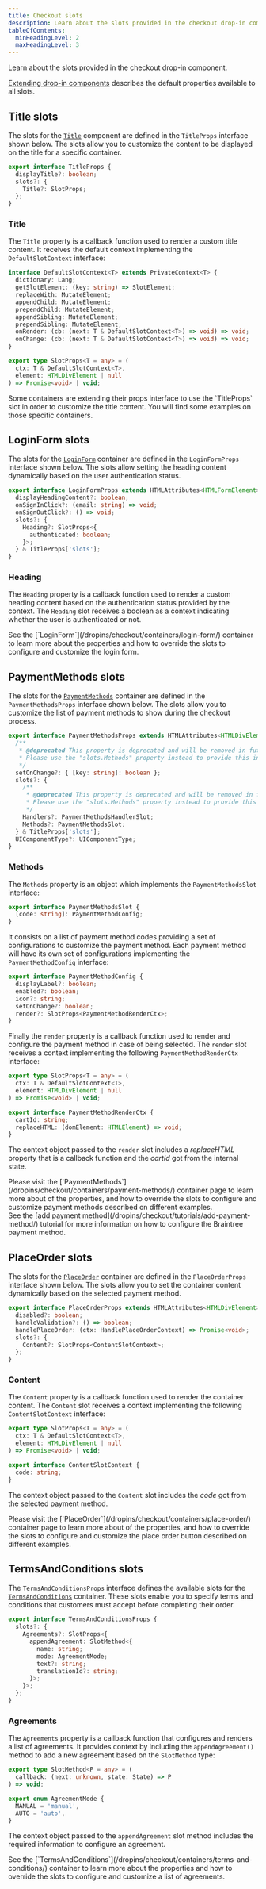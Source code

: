 ```yaml
---
title: Checkout slots
description: Learn about the slots provided in the checkout drop-in component.
tableOfContents:
  minHeadingLevel: 2
  maxHeadingLevel: 3
---
```



Learn about the slots provided in the checkout drop-in component.

[Extending drop-in components](/dropins/all/extending/) describes the default properties available to all slots.

## Title slots

The slots for the [`Title`](/dropins/checkout/containers/overview/#title-and-heading-customization) component are defined in the `TitleProps` interface shown below. The slots allow you to customize the content to be displayed on the title for a specific container.

```ts
export interface TitleProps {
  displayTitle?: boolean;
  slots?: {
    Title?: SlotProps;
  };
}
```

### Title

The `Title` property is a callback function used to render a custom title content. It receives the default context implementing the `DefaultSlotContext` interface:

```ts
interface DefaultSlotContext<T> extends PrivateContext<T> {
  dictionary: Lang;
  getSlotElement: (key: string) => SlotElement;
  replaceWith: MutateElement;
  appendChild: MutateElement;
  prependChild: MutateElement;
  appendSibling: MutateElement;
  prependSibling: MutateElement;
  onRender: (cb: (next: T & DefaultSlotContext<T>) => void) => void;
  onChange: (cb: (next: T & DefaultSlotContext<T>) => void) => void;
}

export type SlotProps<T = any> = (
  ctx: T & DefaultSlotContext<T>,
  element: HTMLDivElement | null
) => Promise<void> | void;
```

<Aside type="note">
Some containers are extending their props interface to use the `TitleProps` slot in order to customize the title content. You will find some examples on those specific containers.
</Aside>

## LoginForm slots

The slots for the [`LoginForm`](/dropins/checkout/containers/login-form/) container are defined in the `LoginFormProps` interface shown below. The slots allow setting the heading content dynamically based on the user authentication status.

```ts
export interface LoginFormProps extends HTMLAttributes<HTMLFormElement>, TitleProps {
  displayHeadingContent?: boolean;
  onSignInClick?: (email: string) => void;
  onSignOutClick?: () => void;
  slots?: {
    Heading?: SlotProps<{
      authenticated: boolean;
    }>;
  } & TitleProps['slots'];
}
```

### Heading

The `Heading` property is a callback function used to render a custom heading content based on the authentication status provided by the context. The `Heading` slot receives a boolean as a context indicating whether the user is authenticated or not.

<Aside type="note">
See the [`LoginForm`](/dropins/checkout/containers/login-form/) container to learn more about the properties and how to override the slots to configure and customize the login form.
</Aside>

## PaymentMethods slots

The slots for the [`PaymentMethods`](/dropins/checkout/containers/payment-methods/) container are defined in the `PaymentMethodsProps` interface shown below. The slots allow you to customize the list of payment methods to show during the checkout process.

```ts
export interface PaymentMethodsProps extends HTMLAttributes<HTMLDivElement>, TitleProps {
  /**
   * @deprecated This property is deprecated and will be removed in future versions.
   * Please use the "slots.Methods" property instead to provide this information.
   */
  setOnChange?: { [key: string]: boolean };
  slots?: {
    /**
     * @deprecated This property is deprecated and will be removed in future versions.
     * Please use the "slots.Methods" property instead to provide this information.
     */
    Handlers?: PaymentMethodsHandlerSlot;
    Methods?: PaymentMethodsSlot;
  } & TitleProps['slots'];
  UIComponentType?: UIComponentType;
}
```

### Methods

The `Methods` property is an object which implements the `PaymentMethodsSlot` interface:

```ts
export interface PaymentMethodsSlot {
  [code: string]: PaymentMethodConfig;
}
```

It consists on a list of payment method codes providing a set of configurations to customize the payment method. Each payment method will have its own set of configurations implementing the `PaymentMethodConfig` interface:

```ts
export interface PaymentMethodConfig {
  displayLabel?: boolean;
  enabled?: boolean;
  icon?: string;
  setOnChange?: boolean;
  render?: SlotProps<PaymentMethodRenderCtx>;
}
```

Finally the `render` property is a callback function used to render and configure the payment method in case of being selected. The `render` slot receives a context implementing the following `PaymentMethodRenderCtx` interface:

```ts
export type SlotProps<T = any> = (
  ctx: T & DefaultSlotContext<T>,
  element: HTMLDivElement | null
) => Promise<void> | void;

export interface PaymentMethodRenderCtx {
  cartId: string;
  replaceHTML: (domElement: HTMLElement) => void;
}
```

The context object passed to the `render` slot includes a _replaceHTML_ property that is a callback function and the _cartId_ got from the internal state.

<Aside type="note">
Please visit the [`PaymentMethods`](/dropins/checkout/containers/payment-methods/) container page to learn more about of the properties, and how to override the slots to configure and customize payment methods described on different examples.
</Aside>

<Aside type="note">
See the [add payment method](/dropins/checkout/tutorials/add-payment-method/) tutorial for more information on how to configure the Braintree payment method.
</Aside>

## PlaceOrder slots

The slots for the [`PlaceOrder`](/dropins/checkout/containers/place-order/) container are defined in the `PlaceOrderProps` interface shown below. The slots allow you to set the container content dynamically based on the selected payment method.

```ts
export interface PlaceOrderProps extends HTMLAttributes<HTMLDivElement> {
  disabled?: boolean;
  handleValidation?: () => boolean;
  handlePlaceOrder: (ctx: HandlePlaceOrderContext) => Promise<void>;
  slots?: {
    Content?: SlotProps<ContentSlotContext>;
  };
}
```

### Content

The `Content` property is a callback function used to render the container content. The `Content` slot receives a context implementing the following `ContentSlotContext` interface:

```ts
export type SlotProps<T = any> = (
  ctx: T & DefaultSlotContext<T>,
  element: HTMLDivElement | null
) => Promise<void> | void;

export interface ContentSlotContext {
  code: string;
}
```

The context object passed to the `Content` slot includes the _code_ got from the selected payment method.

<Aside type="note">
Please visit the [`PlaceOrder`](/dropins/checkout/containers/place-order/) container page to learn more about of the properties, and how to override the slots to configure and customize the place order button described on different examples.
</Aside>

## TermsAndConditions slots

The `TermsAndConditionsProps` interface defines the available slots for the [`TermsAndConditions`](/dropins/checkout/containers/terms-and-conditions/) container. These slots enable you to specify terms and conditions that customers must accept before completing their order.

```ts
export interface TermsAndConditionsProps {
  slots?: {
    Agreements?: SlotProps<{
      appendAgreement: SlotMethod<{
        name: string;
        mode: AgreementMode;
        text?: string;
        translationId?: string;
      }>;
    }>;
  };
}
```

### Agreements

The `Agreements` property is a callback function that configures and renders a list of agreements. It provides context by including the `appendAgreement()` method to add a new agreement based on the `SlotMethod` type:

```ts
export type SlotMethod<P = any> = (
  callback: (next: unknown, state: State) => P
) => void;

export enum AgreementMode {
  MANUAL = 'manual',
  AUTO = 'auto',
}
```

The context object passed to the `appendAgreement` slot method includes the required information to configure an agreement.

<Aside type="note">
See the [`TermsAndConditions`](/dropins/checkout/containers/terms-and-conditions/) container to learn more about the properties and how to override the slots to configure and customize a list of agreements.
</Aside>